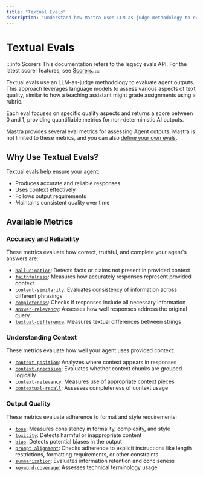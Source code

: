```yaml
---
title: "Textual Evals"
description: "Understand how Mastra uses LLM-as-judge methodology to evaluate text quality."
---
```



# Textual Evals

:::info Scorers
This documentation refers to the legacy evals API. For the latest scorer features, see [Scorers](/scorers/overview).
:::

Textual evals use an LLM-as-judge methodology to evaluate agent outputs. This approach leverages language models to assess various aspects of text quality, similar to how a teaching assistant might grade assignments using a rubric.

Each eval focuses on specific quality aspects and returns a score between 0 and 1, providing quantifiable metrics for non-deterministic AI outputs.

Mastra provides several eval metrics for assessing Agent outputs. Mastra is not limited to these metrics, and you can also [define your own evals](/evals/custom-eval).

## Why Use Textual Evals?

Textual evals help ensure your agent:

- Produces accurate and reliable responses
- Uses context effectively
- Follows output requirements
- Maintains consistent quality over time

## Available Metrics

### Accuracy and Reliability

These metrics evaluate how correct, truthful, and complete your agent's answers are:

- [`hallucination`](/reference/evals/hallucination): Detects facts or claims not present in provided context
- [`faithfulness`](/reference/evals/faithfulness): Measures how accurately responses represent provided context
- [`content-similarity`](/reference/evals/content-similarity): Evaluates consistency of information across different phrasings
- [`completeness`](/reference/evals/completeness): Checks if responses include all necessary information
- [`answer-relevancy`](/reference/evals/answer-relevancy): Assesses how well responses address the original query
- [`textual-difference`](/reference/evals/textual-difference): Measures textual differences between strings

### Understanding Context

These metrics evaluate how well your agent uses provided context:

- [`context-position`](/reference/evals/context-position): Analyzes where context appears in responses
- [`context-precision`](/reference/evals/context-precision): Evaluates whether context chunks are grouped logically
- [`context-relevancy`](/reference/evals/context-relevancy): Measures use of appropriate context pieces
- [`contextual-recall`](/reference/evals/contextual-recall): Assesses completeness of context usage

### Output Quality

These metrics evaluate adherence to format and style requirements:

- [`tone`](/reference/evals/tone-consistency): Measures consistency in formality, complexity, and style
- [`toxicity`](/reference/evals/toxicity): Detects harmful or inappropriate content
- [`bias`](/reference/evals/bias): Detects potential biases in the output
- [`prompt-alignment`](/reference/evals/prompt-alignment): Checks adherence to explicit instructions like length restrictions, formatting requirements, or other constraints
- [`summarization`](/reference/evals/summarization): Evaluates information retention and conciseness
- [`keyword-coverage`](/reference/evals/keyword-coverage): Assesses technical terminology usage
